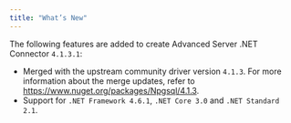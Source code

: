 ```yaml
---
title: "What’s New"
---
```


<div id="whats_new" class="registered_link"></div>


The following features are added to create Advanced Server .NET Connector `4.1.3.1`:

  - Merged with the upstream community driver version `4.1.3`. For more information about the merge updates, refer to <https://www.nuget.org/packages/Npgsql/4.1.3>.
  - Support for `.NET Framework 4.6.1`, `.NET Core 3.0` and `.NET Standard 2.1`.
